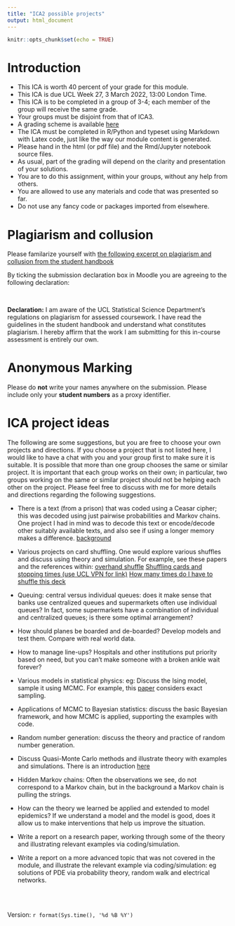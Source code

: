 ```yaml
---
title: "ICA2 possible projects"
output: html_document
---
```


```r
knitr::opts_chunk$set(echo = TRUE)
```

# Introduction
 
* This ICA is worth 40 percent of your grade for this module.
*  This ICA is due UCL Week 27,  3 March 2022, 13:00 London Time.
*  This ICA is to be completed in a group of 3-4; each member of the group will receive the same grade.
*  Your groups must be disjoint from that of ICA3.
* A grading scheme is available [here](https://tsoo-math.github.io/ucl/ICA-gradingform.html)
* The ICA must be completed in R/Python and typeset using Markdown with Latex code, just like the way our module content is generated.
* Please hand in the html (or pdf file) and the Rmd/Jupyter notebook source files.
* As usual, part of the grading will depend on the clarity and presentation of your solutions.
*  You are to do this assignment, within your groups, without any help from others.
*  You are allowed to use any materials and code that was presented so far.
*  Do not use any fancy code or packages imported from elsewhere.



#  Plagiarism and collusion

Please familarize yourself with [the following excerpt on plagiarism and collusion from the student handbook ](https://tsoo-math.github.io/ucl/Plagiarism-Collusion.pdf)


By ticking the submission declaration box in Moodle you are agreeing to the following declaration:

<br>

**Declaration:** I am aware of the UCL Statistical Science Department's regulations on plagiarism for assessed coursework. I have read the guidelines in the student handbook and understand what constitutes plagiarism. I hereby affirm that the work I am submitting for this in-course assessment is entirely our own.  



# Anonymous Marking 

Please do **not** write your names anywhere on the submission. Please include only your **student numbers** as a proxy identifier.



# ICA project ideas

The following are some suggestions, but you are free to choose your own projects and directions.  If you choose a project that is not listed here, I would like to have a chat with you and your group first to make sure it is suitable.  It is possible that more than one group chooses the same or similar project.  It is important that each group works on their own; in particular, two groups working on the same or similar project should not be helping each other on the project.  Please feel free to discuss with me for more details and directions regarding the following suggestions.



*  There is a text (from a prison) that was coded using a Ceasar cipher; this was decoded using just pairwise probabilities and Markov chains.  One project I had in mind was to decode this text or encode/decode other suitably available texts, and also see if using a longer memory makes a difference. [background](https://www.ams.org/journals/bull/2009-46-02/S0273-0979-08-01238-X/) 



*  	Various projects on card shuffling.  One would explore various shuffles and discuss using theory and simulation.  For example, see these papers and the references within:  [overhand shuffle](https://arxiv.org/pdf/math/0501401.pdf) [Shuffling cards and stopping times (use UCL VPN for link)](https://www.jstor.org/stable/2323590?origin=crossref&seq=1)
[How many times do I have to shuffle this deck](http://www.ams.org/publicoutreach/feature-column/fcarc-shuffle)

* 	Queuing:  central versus individual queues:  does it make sense that banks use centralized queues and supermarkets often use individual  queues?  In fact, some supermarkets have a combination of individual and centralized queues; is there some optimal arrangement?

*  How should planes be boarded and de-boarded?  Develop models and test them.  Compare with real world data.

*  How to manage line-ups? Hospitals and other institutions   put priority based on need, but you can't make someone with a broken ankle wait forever?


* 	Various models in statistical physics: eg: Discuss the Ising model, sample it using MCMC.  For example, this [paper](https://arxiv.org/abs/1012.3944) considers exact sampling.


* 	Applications of MCMC to Bayesian statistics:  discuss the basic Bayesian framework,  and how MCMC is applied, supporting the examples with code.  

*  	Random number generation: discuss the theory and practice of random number generation. 

* 	Discuss Quasi-Monte Carlo methods and illustrate theory with examples and simulations.  There is an introduction [here](http://websrv.cs.fsu.edu/~mascagni/Caflisch_1998_Acta_Numerica.pdf)
 

*  Hidden Markov chains:  Often the observations we see, do not correspond to a Markov chain, but in the background a Markov chain is pulling the strings.   

*  How can the theory we learned be applied and extended to model epidemics? If we understand a model and the model is good, does it allow us to make interventions that help us improve the situation. 


* 	Write a report on a research paper, working through some of the theory and illustrating relevant examples via coding/simulation.


* 	Write a report on a more advanced topic that was not covered in the module, and illustrate the relevant example via coding/simulation:  eg solutions of PDE via probability  theory, random walk and electrical networks.








<br>
<br>

Version: `r format(Sys.time(), '%d %B %Y')`



<br>
<br>
<br>
